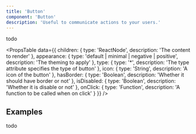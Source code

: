 ```yaml
---
title: 'Button'
component: 'Button'
description: 'Useful to communicate actions to your users.'
---
```


todo

<PropsTable
  data={{
    children: {
      type: 'ReactNode',
      description: 'The content to render'
    },
    appearance: {
      type: 'default | minimal | negative | positive',
      description: 'The theming to apply'
    },
    type: {
      type: '*',
      description: 'The type attribute specifies the type of button'
    },
    icon: {
      type: 'String',
      description: 'A icon of the button'
    },
    hasBorder: {
      type: 'Boolean',
      description: 'Whether it should have border or not'
    },
    isDisabled: {
      type: 'Boolean',
      description: 'Whether it is disable or not'
    },
    onClick: {
      type: 'Function',
      description: 'A function to be called when on click'
    }
  }}
/>

## Examples

todo
